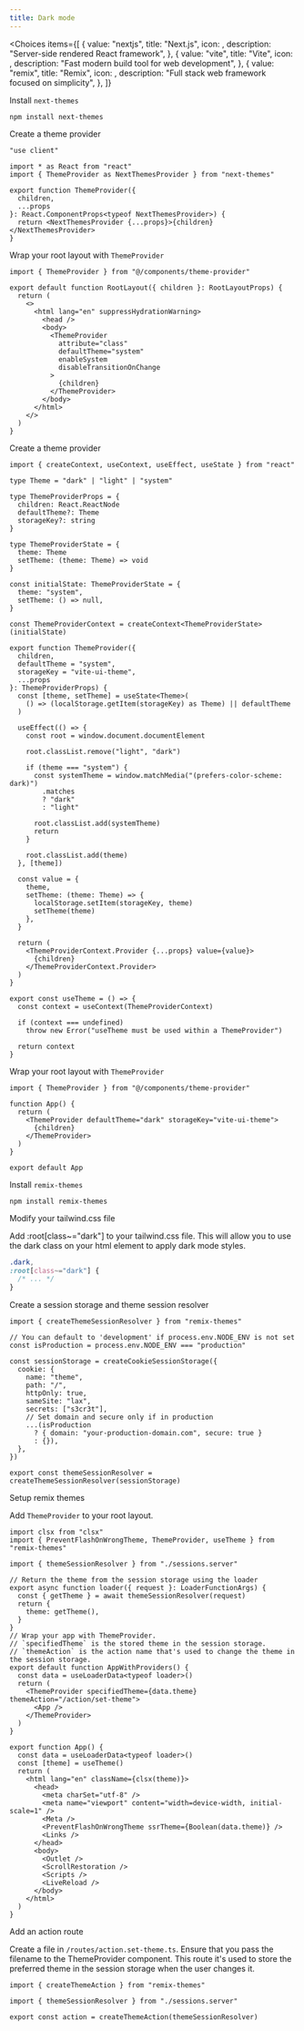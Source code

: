 ---
title: Dark mode
---


<Choices
  items={[
    {
      value: "nextjs",
      title: "Next.js", 
      icon: <NextJsIcon />,
      description: "Server-side rendered React framework",
    },
    {
      value: "vite",
      title: "Vite",
      icon: <ViteIcon />,
      description: "Fast modern build tool for web development",
    },
    {
      value: "remix",
      title: "Remix",
      icon: <RemixIcon />,
      description: "Full stack web framework focused on simplicity",
    },
  ]}
>

<Choice id="nextjs">

<Steps>

<Step>Install `next-themes`</Step>

```package-install
npm install next-themes
```

<Step>Create a theme provider</Step>

```tsx title="components/theme-provider.tsx"
"use client"
 
import * as React from "react"
import { ThemeProvider as NextThemesProvider } from "next-themes"
 
export function ThemeProvider({
  children,
  ...props
}: React.ComponentProps<typeof NextThemesProvider>) {
  return <NextThemesProvider {...props}>{children}</NextThemesProvider>
}
```

<Step>Wrap your root layout with `ThemeProvider`</Step>

```tsx title="app/layout.tsx"
import { ThemeProvider } from "@/components/theme-provider"
 
export default function RootLayout({ children }: RootLayoutProps) {
  return (
    <>
      <html lang="en" suppressHydrationWarning>
        <head />
        <body>
          <ThemeProvider
            attribute="class"
            defaultTheme="system"
            enableSystem
            disableTransitionOnChange
          >
            {children}
          </ThemeProvider>
        </body>
      </html>
    </>
  )
}
```

</Steps>

</Choice>

<Choice id="vite">

<Steps>

<Step>Create a theme provider</Step>

```tsx title="components/theme-provider.tsx"
import { createContext, useContext, useEffect, useState } from "react"
 
type Theme = "dark" | "light" | "system"
 
type ThemeProviderProps = {
  children: React.ReactNode
  defaultTheme?: Theme
  storageKey?: string
}
 
type ThemeProviderState = {
  theme: Theme
  setTheme: (theme: Theme) => void
}
 
const initialState: ThemeProviderState = {
  theme: "system",
  setTheme: () => null,
}
 
const ThemeProviderContext = createContext<ThemeProviderState>(initialState)
 
export function ThemeProvider({
  children,
  defaultTheme = "system",
  storageKey = "vite-ui-theme",
  ...props
}: ThemeProviderProps) {
  const [theme, setTheme] = useState<Theme>(
    () => (localStorage.getItem(storageKey) as Theme) || defaultTheme
  )
 
  useEffect(() => {
    const root = window.document.documentElement
 
    root.classList.remove("light", "dark")
 
    if (theme === "system") {
      const systemTheme = window.matchMedia("(prefers-color-scheme: dark)")
        .matches
        ? "dark"
        : "light"
 
      root.classList.add(systemTheme)
      return
    }
 
    root.classList.add(theme)
  }, [theme])
 
  const value = {
    theme,
    setTheme: (theme: Theme) => {
      localStorage.setItem(storageKey, theme)
      setTheme(theme)
    },
  }
 
  return (
    <ThemeProviderContext.Provider {...props} value={value}>
      {children}
    </ThemeProviderContext.Provider>
  )
}
 
export const useTheme = () => {
  const context = useContext(ThemeProviderContext)
 
  if (context === undefined)
    throw new Error("useTheme must be used within a ThemeProvider")
 
  return context
}
```

<Step>Wrap your root layout with `ThemeProvider`</Step>

```tsx title="app/layout.tsx"
import { ThemeProvider } from "@/components/theme-provider"
 
function App() {
  return (
    <ThemeProvider defaultTheme="dark" storageKey="vite-ui-theme">
      {children}
    </ThemeProvider>
  )
}
 
export default App
```

</Steps>

</Choice>

<Choice id="remix">

<Steps>

<Step>Install `remix-themes`</Step>

```package-install
npm install remix-themes
```

<Step>Modify your tailwind.css file</Step>

Add :root[class~="dark"] to your tailwind.css file. This will allow you to use the dark class on your html element to apply dark mode styles.

```css title="tailwind.css"
.dark,
:root[class~="dark"] {
  /* ... */
}
```

<Step>Create a session storage and theme session resolver</Step>

```tsx title="app/sessions.server.tsx"
import { createThemeSessionResolver } from "remix-themes"
 
// You can default to 'development' if process.env.NODE_ENV is not set
const isProduction = process.env.NODE_ENV === "production"
 
const sessionStorage = createCookieSessionStorage({
  cookie: {
    name: "theme",
    path: "/",
    httpOnly: true,
    sameSite: "lax",
    secrets: ["s3cr3t"],
    // Set domain and secure only if in production
    ...(isProduction
      ? { domain: "your-production-domain.com", secure: true }
      : {}),
  },
})
 
export const themeSessionResolver = createThemeSessionResolver(sessionStorage)
```

<Step>Setup remix themes</Step>

Add `ThemeProvider` to your root layout.

```tsx title="app/root.tsx"
import clsx from "clsx"
import { PreventFlashOnWrongTheme, ThemeProvider, useTheme } from "remix-themes"
 
import { themeSessionResolver } from "./sessions.server"
 
// Return the theme from the session storage using the loader
export async function loader({ request }: LoaderFunctionArgs) {
  const { getTheme } = await themeSessionResolver(request)
  return {
    theme: getTheme(),
  }
}
// Wrap your app with ThemeProvider.
// `specifiedTheme` is the stored theme in the session storage.
// `themeAction` is the action name that's used to change the theme in the session storage.
export default function AppWithProviders() {
  const data = useLoaderData<typeof loader>()
  return (
    <ThemeProvider specifiedTheme={data.theme} themeAction="/action/set-theme">
      <App />
    </ThemeProvider>
  )
}
 
export function App() {
  const data = useLoaderData<typeof loader>()
  const [theme] = useTheme()
  return (
    <html lang="en" className={clsx(theme)}>
      <head>
        <meta charSet="utf-8" />
        <meta name="viewport" content="width=device-width, initial-scale=1" />
        <Meta />
        <PreventFlashOnWrongTheme ssrTheme={Boolean(data.theme)} />
        <Links />
      </head>
      <body>
        <Outlet />
        <ScrollRestoration />
        <Scripts />
        <LiveReload />
      </body>
    </html>
  )
}
```

<Step>Add an action route</Step>

Create a file in `/routes/action.set-theme.ts`. Ensure that you pass the filename to the ThemeProvider component. This route it's used to store the preferred theme in the session storage when the user changes it.

```tsx title="app/routes/action.set-theme.ts"
import { createThemeAction } from "remix-themes"

import { themeSessionResolver } from "./sessions.server"

export const action = createThemeAction(themeSessionResolver)
```

</Steps>

</Choice>

</Choices>
